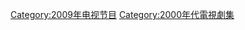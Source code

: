 {{cat year nav
| year = 2009
| cat = 電視劇集
| sortkey = 電視劇集
| article = 電視劇
| in = 
}}

[[Category:2009年电视节目|Category:2009年电视节目]]
[[Category:2000年代電視劇集|Category:2000年代電視劇集]]
